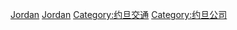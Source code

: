 {{Catnav|頁面分類|社会|人类社会|交通|航空|航空公司}}
{{Commonscat|Airlines of Jordan}}

[[Category:各国航空公司|Jordan]]
[[Category:亚洲航空公司|Jordan]]
[[Category:约旦交通|Category:约旦交通]]
[[Category:约旦公司|Category:约旦公司]]